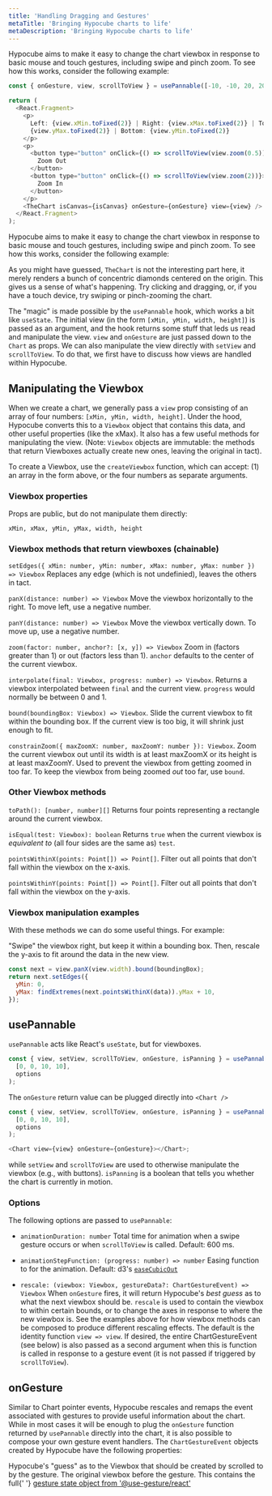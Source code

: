 ```yaml
---
title: 'Handling Dragging and Gestures'
metaTitle: 'Bringing Hypocube charts to life'
metaDescription: 'Bringing Hypocube charts to life'
---
```



Hypocube aims to make it easy to change the chart viewbox in response to basic mouse and touch gestures, including swipe and pinch zoom. To see how this works, consider the following example:

```javascript
const { onGesture, view, scrollToView } = usePannable([-10, -10, 20, 20]);

return (
  <React.Fragment>
    <p>
      Left: {view.xMin.toFixed(2)} | Right: {view.xMax.toFixed(2)} | Top:{' '}
      {view.yMax.toFixed(2)} | Bottom: {view.yMin.toFixed(2)}
    </p>
    <p>
      <button type="button" onClick={() => scrollToView(view.zoom(0.5))}>
        Zoom Out
      </button>
      <button type="button" onClick={() => scrollToView(view.zoom(2))}>
        Zoom In
      </button>
    </p>
    <TheChart isCanvas={isCanvas} onGesture={onGesture} view={view} />
  </React.Fragment>
);
```

<GestureDemo isCanvas={true} />

Hypocube aims to make it easy to change the chart viewbox in response to basic mouse and touch gestures, including swipe and pinch zoom. To see how this works, consider the following example:

As you might have guessed, `TheChart` is not the interesting part here, it merely renders a bunch of concentric diamonds centered on the origin. This gives us a sense of what's happening. Try clicking and dragging, or, if you have a touch device, try swiping or pinch-zooming the chart.

The "magic" is made possible by the `usePannable` hook, which works a bit like `useState`. The initial view (in the form `[xMin, yMin, width, height]`) is passed as an argument, and the hook returns some stuff that leds us read and manipulate the view. `view` and `onGesture` are just passed down to the `Chart` as props. We can also manipulate the view directly with `setView` and `scrollToView`. To do that, we first have to discuss how views are handled within Hypocube.

## Manipulating the Viewbox

When we create a chart, we generally pass a `view` prop consisting of an array of four numbers: `[xMin, yMin, width, height]`. Under the hood, Hypocube converts this to a `Viewbox` object that contains this data, and other useful properties (like the xMax). It also has a few useful methods for manipulating the view. (Note: `Viewbox` objects are immutable: the methods that return Viewboxes actually create new ones, leaving the original in tact).

To create a Viewbox, use the `createViewbox` function, which can accept: (1) an array in the form above, or the four numbers as separate arguments.

### Viewbox properties

Props are public, but do not manipulate them directly:

`xMin, xMax, yMin, yMax, width, height`

### Viewbox methods that return viewboxes (chainable)

`setEdges({ xMin: number, yMin: number, xMax: number, yMax: number }) => Viewbox` Replaces any edge (which is not undefinied), leaves the others in tact.

`panX(distance: number) => Viewbox` Move the viewbox horizontally to the right. To move left, use a negative number.

`panY(distance: number) => Viewbox` Move the viewbox vertically down. To move up, use a negative number.

`zoom(factor: number, anchor?: [x, y]) => Viewbox` Zoom in (factors greater than 1) or out (factors less than 1). `anchor` defaults to the center of the current viewbox.

`interpolate(final: Viewbox, progress: number) => Viewbox`. Returns a viewbox interpolated between `final` and the current view. `progress` would normally be between 0 and 1.

`bound(boundingBox: Viewbox) => Viewbox`. Slide the current viewbox to fit within the bounding box. If the current view is too big, it will shrink just enough to fit.

`constrainZoom({ maxZoomX: number, maxZoomY: number }): Viewbox`. Zoom the current viewbox out until its width is at least maxZoomX or its height is at least maxZoomY. Used to prevent the viewbox from getting zoomed in too far. To keep the viewbox from being zoomed _out_ too far, use `bound`.

### Other Viewbox methods

`toPath(): [number, number][]` Returns four points representing a rectangle around the current viewbox.

`isEqual(test: Viewbox): boolean` Returns `true` when the current viewbox is _equivalent to_ (all four sides are the same as) `test`.

`pointsWithinX(points: Point[]) => Point[]`. Filter out all points that don't fall within the viewbox on the x-axis.

`pointsWithinY(points: Point[]) => Point[]`. Filter out all points that don't fall within the viewbox on the y-axis.

### Viewbox manipulation examples

With these methods we can do some useful things. For example:

"Swipe" the viewbox right, but keep it within a bounding box. Then, rescale the y-axis to fit around the data in the new view.

```javascript
const next = view.panX(view.width).bound(boundingBox);
return next.setEdges({
  yMin: 0,
  yMax: findExtremes(next.pointsWithinX(data)).yMax + 10,
});
```

## usePannable

`usePannable` acts like React's `useState`, but for viewboxes.

```javascript
const { view, setView, scrollToView, onGesture, isPanning } = usePannable(
  [0, 0, 10, 10],
  options
);
```

The `onGesture` return value can be plugged directly into `<Chart />`

```javascript
const { view, setView, scrollToView, onGesture, isPanning } = usePannable(
  [0, 0, 10, 10],
  options
);

<Chart view={view} onGesture={onGesture}></Chart>;
```

while `setView` and `scrollToView` are used to otherwise manipulate the viewbox (e.g., with buttons). `isPanning` is a boolean that tells you whether the chart is currently in motion.

### Options

The following options are passed to `usePannable`:

- `animationDuration: number` Total time for animation when a swipe gesture occurs or when `scrollToView` is called. Default: 600 ms.

- `animationStepFunction: (progress: number) => number` Easing function to for the animation. Default: d3's [`easeCubicOut`](https://github.com/d3/d3-ease#easeCubicOut)

- `rescale: (viewbox: Viewbox, gestureData?: ChartGestureEvent) => Viewbox` When `onGesture` fires, it will return Hypocube's _best guess_ as to what the next viewbox should be. `rescale` is used to contain the viewbox to within certain bounds, or to change the axes in response to where the new viewbox is. See the examples above for how viewbox methods can be composed to produce different rescaling effects. The default is the identity function `view => view`. If desired, the entire ChartGestureEvent (see below) is also passed as a second argument when this is function is called in response to a gesture event (it is not passed if triggered by `scrollToView`).

## onGesture

Similar to Chart pointer events, Hypocube rescales and remaps the event associated with gestures to provide useful information about the chart. While in most cases it will be enough to plug the `onGesture` function returned by `usePannable` directly into the chart, it is also possible to compose your own gesture event handlers. The `ChartGestureEvent` objects created by Hypocube have the following properties:

<PropDef name="next" type="Viewbox">
  Hypocube's "guess" as to the Viewbox that should be created by scrolled to by
  the gesture.
</PropDef>
<PropDef name="start" type="Viewbox">
  The original viewbox before the gesture.
</PropDef>
<PropDef name="phase" type="'start' | 'continue' | 'end'"></PropDef>
<PropDef name="intent" type="'scroll' | 'swipe' | 'zoom'"></PropDef>
<PropDef name="state">
  This contains the full{' '}
  <a href="https://use-gesture.netlify.app/docs/state/">
    gesture state object from '@use-gesture/react'
  </a>
</PropDef>
